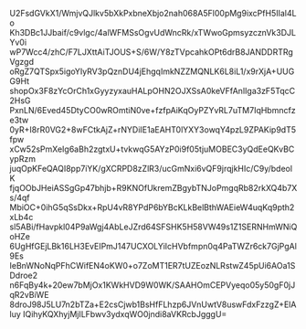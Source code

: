 U2FsdGVkX1/WmjvQJlkv5bXkPxbneXbjo2nah068A5Fl00pMg9ixcPfH5IIal4Lo
Kh3DBc1JJbaif/c9vlgc/4alWFMSsOgvUdWncRk/xTWwoGpmsyzcznVk3DJLYv0i
wP7Wcc4/zhC/F7LJXttAiTJOUS+S/6W/Y8zTVpcahkOPt6drB8JANDDRTRgVgzgd
oRgZ7QTSpx5igoYIyRV3pQznDU4jEhgqImkNZZMQNLK6L8iL1/x9rXjA+UUGG9Ht
shopOx3F8zYcOrCh1xGyyzyxauHALpOHN2OJXSsA0keVFfAnlIga3zF5TqcC2HsG
PxnLN/6Eved45DtyCO0wROmtiN0ve+fzfpAiKqOyPZYvRL7uTM7IqHbmncfze3tw
0yR+I8rR0VG2+8wFCtkAjZ+rNYDiIE1aEAHT0lYXY3owqY4pzL9ZPAKip9dT5fpw
xCw52sPmXeIg6aBh2zgtxU+tvkwqG5AYzP0i9f05tjuMOBEC3yQdEeQKvBCypRzm
juqOpKFeQAQI8pp7iYK/gXCRPD8zZlR3/ucGmNxi6vQF9jrqjkHIc/C9y/bdeolK
fjqOObJHeiASSgGp47bhjb+R9KNOfUkremZBgybTNJoPmgqRb82rkXQ4b7Xs/4qf
MbiOC+0ihG5qSsDkx+RpU4vR8YPdP6bYBcKLkBelBthWAEieW4uqKq9pth2xLb4c
sl5ABi/fHavpkl04P9aWgj4AbLeJZrd64SFSHK5H58VW49s1Z1SERNHmWNiQoHZe
6UgHfGEjLBk16LH3EvEIPmJ147UCXOLYiIcHVbfmpn0q4PaTWZr6ck7GjPgAl9Es
IeBnWNoNqPFhCWifEN4oKW0+o7ZoMT1ER7tUZEozNLRstwZ45pUi6AOa1SDdroe2
n6FqBy4k+20ew7bMjOx1KWkHVD9W0WK/SAAHOmCEPVyeqo05y50gF0jJqR2vBiWE
8droJ98J5LU7n2bTZa+E2csCjwb1BsHfFLhzp6JVnUwtV8uswFdxFzzgZ+ElAluy
IQihyKQXhyjMjILFbwv3ydxqWO0jndi8aVKRcbJgggU=
